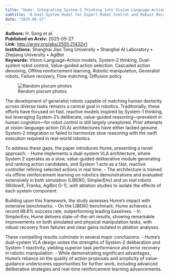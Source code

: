 ```yaml
---
title: "Hume: Integrating System-2 Thinking into Vision-Language-Action Robots"
subtitle: "A Dual-System Model for Expert Robot Control and Robust Recovery"
date: "2025-05-27"
---
```


**Authors:** H. Song et al.<br>
**Published on Arxiv:** 2025-05-27<br>
**Link:** <http://arxiv.org/abs/2505.21432v1><br>
**Institutions:** Shanghai Jiao Tong University • Shanghai AI Laboratory • Zhejiang University • AgiBot<br>
**Keywords:** Vision-Language-Action models, System-2 thinking, Dual-system robot control, Value-guided action selection, Cascaded action denoising, Offline reinforcement learning, Robotic manipulation, Generalist robots, Failure recovery, Flow matching, Diffusion policy

![Random piscum photos](https://picsum.photos/seed/396582/300/200)

<!-- Context -->

The development of generalist robots capable of matching human dexterity across diverse tasks remains a central goal in robotics. Traditionally, these efforts have focused on fast, reactive models inspired by System-1 thinking, but leveraging System-2's deliberate, value-guided reasoning—prevalent in human cognition—for robot control is still largely unexplored. Prior attempts at vision-language-action (VLA) architectures have either lacked genuine System-2 integration or failed to harmonize slow reasoning with the swift execution required in real-world robotics.

To address these gaps, the paper introduces Hume, presenting a novel approach:
- Hume implements a dual-system VLA architecture, where System 2 operates as a slow, value-guided deliberative module generating and ranking action candidates, and System 1 acts as a fast, reactive controller refining selected actions in real time.
- The architecture is trained via offline reinforcement learning on robotics demonstrations and evaluated extensively in both simulation (LIBERO, SimplerEnv) and on real robots (WidowX, Franka, AgiBot G-1), with ablation studies to isolate the effects of each system component.

Building upon this framework, the study assesses Hume's impact with extensive benchmarks:
- On the LIBERO benchmark, Hume achieves a record 98.6% success rate, outperforming leading baselines.
- In SimplerEnv, Hume delivers state-of-the-art results, showing remarkable improvements on both simulated and physical manipulation tasks, with robust recovery from failures and clear gains isolated in ablation analyses.

These compelling results culminate in several major conclusions:
- Hume's dual-system VLA design unites the strengths of System-2 deliberation and System-1 reactivity, yielding superior task performance and error recovery in robotic manipulation.
- While demonstrating significant advantages, Hume's reliance on the quality of action proposals and simplicity of value-guidance underscores opportunities for further work, including advanced deliberative strategies and real-time reinforcement learning advancements.